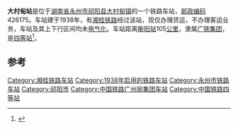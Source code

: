 {{noteTA
|1=zh-cn:始发车次; zh-hk:列車班次;
|2=zh-cn:车次; zh-hk:班次;
}}
{{Infobox China railway station 
|车站名称 = 大村甸站
|车站名称拼音 = 
|车站地址 = [[湖南省|湖南省]][[永州市|永州市]][[祁阳县|祁阳县]]
|归属 = [[广铁集团|广铁集团]]
|车站等级 = [[四等站_(中铁)|四等站]]
|线路 = [[湘桂铁路|湘桂铁路]]
}}
'''大村甸站'''是位于[[湖南省|湖南省]][[永州市|永州市]][[祁阳县|祁阳县]][[大村甸镇|大村甸镇]]的一个铁路车站，[[邮政编码|邮政编码]]426175。车站建于1938年，有[[湘桂铁路|湘桂铁路]]经过该站，现仅办理货运，不办理客运业务，车站及其上下行区间均未[[电气化|电气化]]。车站距离[[衡阳站|衡阳站]]105[[公里|公里]]，隶属[[广铁集团|广铁集团]]，是[[四等站_(中铁)|四等站]]<ref>{{Cite book|title=中国铁路站名词典|last=孙本祥主编|first=|publisher=北京：[[中国铁道出版社|中国铁道出版社]]|year=2003.04|isbn=7-113-03941-3|location=|pages=480}}</ref>。

==参考==
{{reflist}}

{{start rail box}}
{{s-inop|[[祁阳北站|祁阳北站]]}}
{{s-line|[[湘桂铁路|湘桂铁路]]}}
{{s-inop|[[水口桥站|水口桥站]]}}
{{end box}}
{{湘桂铁路}}

[[Category:湘桂铁路车站|Category:湘桂铁路车站]]
[[Category:1938年启用的铁路车站|Category:1938年启用的铁路车站]]
[[Category:永州市铁路车站|Category:永州市铁路车站]]
[[Category:祁阳市|Category:祁阳市]]
[[Category:中国铁路广州局集团车站|Category:中国铁路广州局集团车站]]
[[Category:中国铁路四等站|Category:中国铁路四等站]]


{{铁路车站小作品}}
{{湖南小作品}}